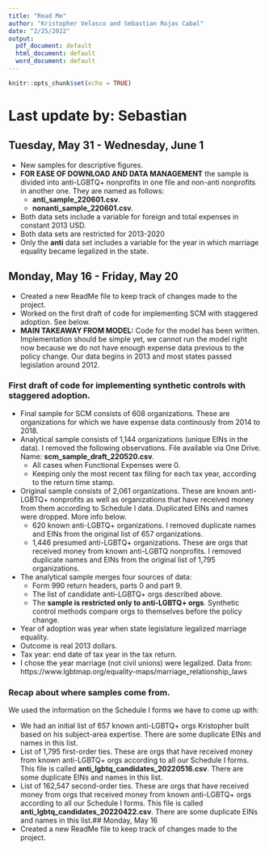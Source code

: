 ```yaml
---
title: "Read Me"
author: "Kristopher Velasco and Sebastian Rojas Cabal"
date: "2/25/2022"
output:
  pdf_document: default
  html_document: default
  word_document: default
---
```


```r
knitr::opts_chunk$set(echo = TRUE)
```
# Last update by: Sebastian

## Tuesday, May 31 - Wednesday, June 1
* New samples for descriptive figures.
* **FOR EASE OF DOWNLOAD AND DATA MANAGEMENT** the sample is divided into anti-LGBTQ+ nonprofits in one file and non-anti nonprofits in another one. They are named as follows:
  + **anti_sample_220601.csv**.
  + **nonanti_sample_220601.csv**.
* Both data sets include a variable for foreign and total expenses in constant 2013 USD.
* Both data sets are restricted for 2013-2020
* Only the **anti** data set includes a variable for the year in which marriage equality became legalized in the state.

## Monday, May 16 - Friday, May 20
* Created a new ReadMe file to keep track of changes made to the project.
* Worked on the first draft of code for implementing SCM with staggered adoption. See below.
* **MAIN TAKEAWAY FROM MODEL:** Code for the model has been written. Implementation should be simple yet, we cannot run the model right now because we do not have enough expense data previous to the policy change. Our data begins in 2013 and most states passed legislation around 2012.

### First draft of code for implementing synthetic controls with staggered adoption.
* Final sample for SCM consists of 608 organizations. These are organizations for which we have expense data continously from 2014 to 2018.
* Analytical sample consists of 1,144 organizations (unique EINs in the data). I removed the following observations. File available via One Drive. Name: **scm_sample_draft_220520.csv**.
  + All cases when Functional Expenses were 0.
  + Keeping only the most recent tax filing for each tax year, according to the return time stamp.
* Original sample consists of 2,061 organizations. These are known anti-LGBTQ+ nonprofits as well as organizations that have received money from them according to Schedule I data. Duplicated EINs and names were dropped. More info below.
  + 620 known anti-LGBTQ+ organizations. I removed duplicate names and EINs from the original list of 657 organizations.
  + 1,446 presumed anti-LGBTQ+ organizations. These are orgs that received money from known anti-LGBTQ nonprofits. I removed duplicate names and EINs from the original list of 1,795 organizations.
* The analytical sample merges four sources of data:
  + Form 990 return headers, parts 0 and part 9.
  + The list of candidate anti-LGBTQ+ orgs described above.
  + The **sample is restricted only to anti-LGBTQ+ orgs**. Synthetic control methods compare orgs to themselves before the policy change.
* Year of adoption was year when state legislature legalized marriage equality.
* Outcome is real 2013 dollars.
* Tax year: end date of tax year in the tax return.
* I chose the year marriage (not civil unions) were legalized. Data from: https://www.lgbtmap.org/equality-maps/marriage_relationship_laws

### Recap about where samples come from.
We used the information on the Schedule I forms we have to come up with:

* We had an initial list of 657 known anti-LGBTQ+ orgs Kristopher built based on his subject-area expertise. There are some duplicate EINs and names in this list.
* List of 1,795 first-order ties. These are orgs that have received money from known anti-LGBTQ+ orgs according to all our Schedule I forms. This file is called **anti_lgbtq_candidates_20220516.csv**. There are some duplicate EINs and names in this list.
* List of 162,547 second-order ties. These are orgs that have received money from orgs that received money from known anti-LGBTQ+ orgs according to all our Schedule I forms. This file is called **anti_lgbtq_candidates_20220422.csv**. There are some duplicate EINs and names in this list.## Monday, May 16
* Created a new ReadMe file to keep track of changes made to the project.
